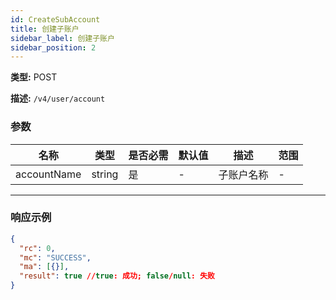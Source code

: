 ```yaml
---
id: CreateSubAccount
title: 创建子账户
sidebar_label: 创建子账户
sidebar_position: 2
---
```


**类型:** POST

**描述:** `/v4/user/account`

### 参数

| 名称        | 类型   | 是否必需 | 默认值 | 描述       | 范围 |
| ----------- | ------ | -------- | ------ | ---------- | ---- |
| accountName | string | 是       | -      | 子账户名称 | -    |

---

### 响应示例

```json title="响应"
{
  "rc": 0,
  "mc": "SUCCESS",
  "ma": [{}],
  "result": true //true: 成功; false/null: 失败
}
```